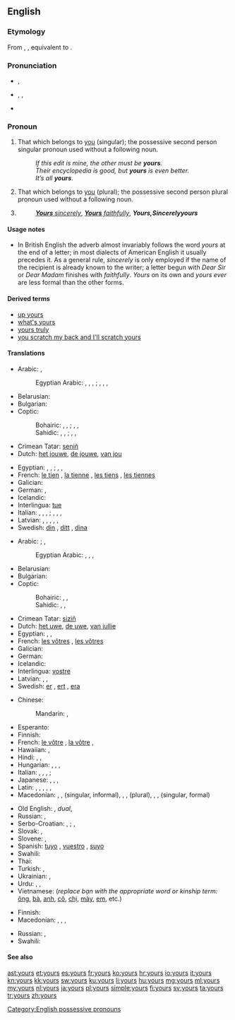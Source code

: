 ==English==
{{wikipedia}}

===Etymology===
From {{etyl|enm}} {{term|youres|lang=enm}}, {{term|ȝoures|lang=enm}}, equivalent to {{suffix|your|'s}}.

===Pronunciation===
* {{a|RP}} {{IPA|/jɔː(ɹ)z/}}, {{X-SAMPA|/jO:(r)z/}}
*: {{rhymes|ɔː(ɹ)z}}
* {{a|US}} {{enPR|yôrz}}, {{IPA|/jɔːɹz/|/jɚz/|/jɝːz/}}, {{X-SAMPA|/jO:rz/}}
*: {{audio|en-us-yours.ogg|Audio (US)}}
*: {{rhymes|ɔː(ɹ)z}}
* {{homophones|yaws}} {{qualifier|in [[non-rhotic]] accents}}

===Pronoun===
{{en-pron}}

# That which belongs to [[you]] (singular); the possessive second person singular pronoun used without a following noun.
#: ''If this edit is mine, the other must be '''yours'''.''
#: ''Their encyclopedia is good, but '''yours''' is even better.''
#: ''It’s all '''yours'''.''
# That which belongs to [[you]] (plural); the possessive second person plural pronoun used without a following noun.
# {{non-gloss definition|Written at the end of a letter, before the signature.}}
#: ''[[yours sincerely|'''Yours''' sincerely]]'', ''[[yours faithfully|'''Yours''' faithfully]]'', '''''Yours''''', ''Sincerely '''yours'''''

====Usage notes====
* In British English the adverb almost invariably follows the word ''yours'' at the end of a letter; in most dialects of American English it usually precedes it. As a general rule, ''sincerely'' is only employed if the name of the recipient is already known to the writer; a letter begun with ''Dear Sir'' or ''Dear Madam'' finishes with ''faithfully''. ''Yours'' on its own and ''yours ever'' are less formal than the other forms.

====Derived terms====
* [[up yours]]
* [[what's yours]]
* [[yours truly]]
* [[you scratch my back and I'll scratch yours]]

====Translations====
{{trans-top|possessive pronoun, singular}}
* Arabic: {{t-|ar|لك|m|tr=lak|sc=Arab}}, {{t-|ar|لك|f|tr=laki|sc=Arab}} {{qualifier|belonging to one person}}
*: Egyptian Arabic: {{tø|arz|لك|tr=lik|sc=Arab}}, {{tø|arz|بتاعك|m|tr=betaʕak|sc=Arab}}, {{tø|arz|بتاعتاك|f|tr=betaʕtak|sc=Arab}}, {{tø|arz|بتوعاك|p|tr=betoʕak|sc=Arab}} {{qualifier|owner is male}}; {{tø|arz|لك|tr=liki|sc=Arab}}, {{tø|arz|بتاعك|m|tr=betaʕik|sc=Arab}}, {{tø|arz|بتاعتاك|f|tr=betaʕtik|sc=Arab}}, {{tø|arz|بتوعاك|p|tr=betoʕik|sc=Arab}} {{qualifier|owner is female}}
* Belarusian: {{t-|be|твой|tr=tvoj}}
* Bulgarian: {{t-|bg|твой|tr=tvoj}}
* Coptic:
*: Bohairic: {{tø|cop|ⲫⲱⲕ|m|tr=phōk}}, {{tø|cop|ⲑⲱⲕ|f|tr=θōk}}, {{tø|cop|ⲛⲟⲩⲕ|p|tr=nwk}} {{qualifier|owner is male}}; {{tø|cop|ⲫⲱ|m|tr=phō}}, {{tø|cop|ⲑⲱ|f|tr=θō}}, {{tø|cop|ⲛⲟⲩ|p|tr=nw}} {{qualifier|owner is female}}
*: Sahidic: {{tø|cop|ⲡⲱⲕ|m|tr=pōk}}, {{tø|cop|ⲧⲱⲕ|f|tr=tōk}}, {{tø|cop|ⲛⲟⲩⲕ|p|tr=nwk}} {{qualifier|owner is male}}; {{tø|cop|ⲡⲱ|m|tr=pō}}, {{tø|cop|ⲧⲱ|f|tr=tō}}, {{tø|cop|ⲛⲟⲩ|p|tr=nw}} {{qualifier|owner is female}}
* Crimean Tatar: [[seniñ]]
* Dutch: [[het jouwe]], [[de jouwe]], [[van jou]]
{{trans-mid}}
* Egyptian: {{tø|egy|𓅮𓇌𓎡|m|tr=payk}}, {{tø|egy|𓏏𓇌𓎡|f|tr=tayk}}, {{tø|egy|𓈖𓄿𓇌𓎡|p|tr=nayk}} {{qualifier|owner is male}}; {{tø|egy|𓅮𓇌𓁐|m|tr=payt}}, {{tø|egy|𓏏𓇌𓁐|f|tr=tayt}}, {{tø|egy|𓈖𓄿𓇌𓁐|p|tr=nayt}} {{qualifier|owner is female}}
* French: [[le tien]] {{m}}, [[la tienne]] {{f}}, [[les tiens]] {{p}}, [[les tiennes]] {{f|p}}
* Galician: {{t-|gl|teu|m|s}}
* German: {{t-|de|deins}}, {{t+|de|deines}} {{qualifier|formal}}
* Icelandic: {{t+|is|þinn}}
* Interlingua: [[tue]]
* Italian: {{t+|it|tuo|m}}, {{t+|it|tua|f}}, {{t+|it|tuoi|m|p}}, {{t+|it|tue|f|p}} {{qualifier|informal}}; {{t-|it|Suo|m}}, {{t-|it|Sua|f}}, {{t-|it|Suoi|m|p}}, {{t-|it|Sue|f|p}} {{qualifier|formal}}
* Latvian: {{t-|lv|tavs}}, {{t-|lv|tavējs}}, {{t-|lv|tavējais}}, {{t-|lv|jūsu}} {{qualifier|polite}}, {{t-|lv|jūsējs}} {{qualifier|polite}}, {{t-|lv|jūsējais}} {{qualifier|polite}}
* Swedish: [[din]] {{c}}, [[ditt]] {{n}}, [[dina]] {{p}}
{{trans-bottom}}

{{trans-top|possessive pronoun, plural}}
* Arabic: {{t-|ar|لكما|m|f|tr=lakuma|sc=Arab}} {{qualifier|belonging to two persons}}; {{t-|ar|لكم|m|tr=lakum|sc=Arab}}, {{t-|ar|لكن|f|tr=lakun|sc=Arab}} {{qualifier|belonging to many persons}}
*: Egyptian Arabic: {{tø|arz|ليكو|tr=liko|sc=Arab}}, {{tø|arz|بتاعكو|m|tr=betaʕko|sc=Arab}}, {{tø|arz|بتاعتكو|f|tr=betaʕetko|sc=Arab}}, {{tø|arz|بتوعكو|p|tr=betoʕko|sc=Arab}} {{qualifier|many owners}}
* Belarusian: {{t-|be|ваш|tr=vaš}}
* Bulgarian: {{t-|bg|ваш|tr=vaš}}
* Coptic:
*: Bohairic: {{tø|cop|ⲫⲱⲧⲉⲛ|m|tr=phōten}}, {{tø|cop|ⲑⲱⲧⲉⲛ|f|tr=θōten}}, {{tø|cop|ⲛⲟⲩⲧⲉⲛ|p|tr=nwten}} {{qualifier|many owners}}
*: Sahidic: {{tø|cop|ⲡⲱⲧⲉⲛ|m|tr=pōten}}, {{tø|cop|ⲧⲱⲧⲉⲛ|f|tr=tōten}}, {{tø|cop|ⲛⲟⲩⲧⲉⲛ|p|tr=nwten}} {{qualifier|many owners}}
{{trans-mid}}
* Crimean Tatar: [[siziñ]]
* Dutch: [[het uwe]], [[de uwe]], [[van jullie]]
* Egyptian: {{tø|egy|𓅮𓇌𓀀|m|tr=payi}}, {{tø|egy|𓏏𓇌𓀀|f|tr=tayi}}, {{tø|egy|𓈖𓄿𓇌𓀀|p|tr=nayi}}
* French: [[les vôtres]] {{p}}, [[les vôtres]] {{f|p}}
* Galician: {{t-|gl|voso|m|p}}
* German: {{t+|de|Ihres}}
* Icelandic: {{t+|is|ykkar}}
* Interlingua: [[vostre]]
* Latvian: {{t-|lv|jūsu}}, {{t-|lv|jūsējs}}, {{t-|lv|jūsējais}}
* Swedish: [[er]] {{c}}, [[ert]] {{n}}, [[era]] {{p}}
{{trans-bottom}}

{{trans-top|possessive pronoun (to be sorted into the preceding tables)}}
* Chinese:
*: Mandarin: {{t-|cmn|你|alt=你的|tr=nǐ-de|sc=Hani}}, {{t-|cmn|您|alt=您的|tr=nín-de|sc=Hani}} {{qualifier|formal}}
* Esperanto: {{t-|eo|la via}}
* Finnish: {{t+|fi|sinun}}
* French: [[le vôtre]] {{m}}, [[la vôtre]] {{f}},
* Hawaiian: {{tø|haw|ou}}, {{tø|haw|āu}}
* Hindi: {{qualifier|least formal}} {{t-|hi|तेरा|tr=tera}}, {{qualifier|formal}} {{t-|hi|आपका|tr=aapka}}, {{qualifier|informal}} {{t-|hi|तुम्हारा|tr=tumhaara}}
* Hungarian: {{t-|hu|tiéd}}, {{t+|hu|tied}}, {{t-|hu|tiétek}}, {{t+|hu|tietek}}
* Italian: {{qualifier|formal and informal belonging to multiple people, uncommon formal belonging to one person}} {{t+|it|vostro|m}}, {{t-|it|vostra|f}}, {{t-|it|vostri|m|p}}, {{t-|it|vostre|f|p}}; {{qualifier|uncommon, very formal belonging to multiple people}} {{t+|it|Loro|m|f}}
* Japanese: {{qualifier|polite}} {{t-|ja|あなたのもの|tr=anata-no mono}}, {{qualifier|familiar}} {{t-|ja|きみのもの|tr=kimi-no mono}}, {{qualifier|polite}} {{t-|ja|あなたたちのもの|p|tr=anatatachi-no mono}}, {{qualifier|familiar}} {{t-|ja|きみたちのもの|p|tr=kimitachi-no mono}}
* Latin: {{t+|la|tuus}}, {{t-|la|tui}}, {{t-|la|vestri}}, {{t-|la|vestrum}}, {{t+|la|vester}}, {{t+|la|voster}}
* Macedonian: {{t-|mk|твој|m|tr=tvoj}}, {{t-|mk|твоја|f|tr=tvója}}, {{t-|mk|твое|n|tr=tvóe}} (singular, informal), {{t-|mk|ваш|m|tr=vaš}}, {{t-|mk|ваша|f|tr=váša}}, {{t-|mk|ваше|n|tr=váše}} (plural), {{t-|mk|ваш|m|alt=Ваш|tr=Vaš}}, {{t-|mk|ваша|f|alt=Ваша|tr=Váša}}, {{t-|mk|ваше|n|alt=Ваше|tr=Váše}} (singular, formal)
{{trans-mid}}
* Old English: {{t-|ang|þin|alt=þīn|s}}, {{t+|ang|incer|alt=inċer}} ''dual'', {{t-|ang|eower|alt=ēower|p}}
* Russian: {{t+|ru|твой|tr=tvoj}} {{qualifier|informal}}, {{t+|ru|ваш|tr=vaš}} {{qualifier|formal}}
* Serbo-Croatian: {{t-|sh|твој|sc=Cyrl}}, {{t-|sh|tvoj}}; {{t-|sh|ваш|sc=Cyrl}}, {{t-|sh|vaš}} {{qualifier|formal}}
* Slovak: {{t-|sk|tvoj}}, {{t-|sk|váš}} {{qualifier|formal}}
* Slovene: {{t+|sl|tvoj}}, {{t+|sl|vaš}} {{qualifier|formal}}
* Spanish: [[tuyo]] {{s}}, [[vuestro]] {{p}}, [[suyo]] {{qualifier|formal}}
* Swahili: {{t+|sw|wako}}
* Thai: {{t-|th|ของคุณ|tr=kŏng kun}}
* Turkish: {{t-|tr|seninki}}, {{t-|tr|sizinki}}
* Ukrainian: {{t-|uk|твій|tr=tvij}} {{qualifier|informal}}, {{t+|uk|ваш|tr=vaš}} {{qualifier|formal}}
* Urdu: {{qualifier|least formal}} {{t-|ur|تیرا|tr=tera}}, {{qualifier|informal}} {{t-|ur|تمہارا|tr=tumhaara}}, {{qualifier|formal}} {{t-|ur|آپ کا|tr=aap ka}}
* Vietnamese: {{t-|vi|của bạn}} (''replace bạn with the appropriate word or kinship term:'' [[ông]], [[bà]], [[anh]], [[cô]], [[chị]], [[mày]], [[em]], etc.)
{{trans-bottom}}

{{trans-top|sincerely}}
* Finnish: {{t+|fi|terveisin}}
* Macedonian: {{t-|mk|твој|m|alt=Твој|tr=Tvoj}}, {{t-|mk|твоја|f|alt=Твоја|tr=Tvója}} {{qualifier|informal}}, {{t-|mk|ваш|m|alt=Ваш|tr=Vaš}}, {{t-|mk|ваша|f|alt=Ваша|tr=Váša}} {{qualifier|formal}}
{{trans-mid}}
* Russian: {{t+|ru|твой|alt=Твой|tr=Tvoj|sc=Cyrl}} {{qualifier|informal}}, {{t+|ru|ваш|alt=Ваш|tr=Vaš|sc=Cyrl}} {{qualifier|formal}}
* Swahili: {{t+|sw|wako}}
{{trans-bottom}}

====See also====
{{English personal pronouns}}

[[Category:English possessive pronouns]]

[[ast:yours]]
[[et:yours]]
[[es:yours]]
[[fr:yours]]
[[ko:yours]]
[[hr:yours]]
[[io:yours]]
[[it:yours]]
[[kn:yours]]
[[kk:yours]]
[[sw:yours]]
[[ku:yours]]
[[li:yours]]
[[hu:yours]]
[[mg:yours]]
[[ml:yours]]
[[my:yours]]
[[nl:yours]]
[[ja:yours]]
[[pl:yours]]
[[simple:yours]]
[[fi:yours]]
[[sv:yours]]
[[ta:yours]]
[[tr:yours]]
[[zh:yours]]